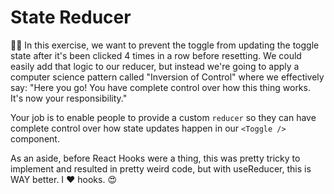 # State Reducer

<EpicVideo url="https://www.epicreact.dev/workshops/advanced-react-patterns/state-reducer" />

👨‍💼 In this exercise, we want to prevent the toggle from updating the toggle
state after it's been clicked 4 times in a row before resetting. We could easily
add that logic to our reducer, but instead we're going to apply a computer
science pattern called "Inversion of Control" where we effectively say: "Here
you go! You have complete control over how this thing works. It's now your
responsibility."

Your job is to enable people to provide a custom `reducer` so they can have
complete control over how state updates happen in our `<Toggle />` component.

<callout-info class="aside">
	As an aside, before React Hooks were a thing, this was pretty tricky to
	implement and resulted in pretty weird code, but with useReducer, this is WAY
	better. I ❤️ hooks. 😍
</callout-info>
